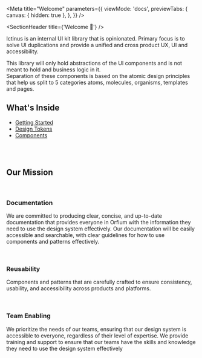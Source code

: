 
<Meta
  title="Welcome"
  parameters={{
    viewMode: 'docs',
    previewTabs: {
      canvas: { hidden: true },
    },
  }}
/>

<SectionHeader title={'Welcome 👋'} />
<br />
<p>
Ictinus is an internal UI kit library that is opinionated. Primary focus is to solve UI duplications
and provide a unified and cross product UX, UI and accessibility.

This library will only hold abstractions of the UI components and is not meant to hold and business
logic in it. <br />
Separation of these components is based on the atomic design principles that help us split to 5 categories
atoms, molecules, organisms, templates and pages.

</p>

## What's Inside

- [Getting Started](?path=/story/guide-getting-started--page)
- [Design Tokens](?path=/story/design-tokens-about--page)
- [Components](?path=/story/design-system-avatar--avatar-with-icon)

<br />
<br />

## Our Mission

<br />

### Documentation

We are committed to producing clear, concise, and up-to-date documentation that provides everyone in
Orfium with the information they need to use the design system effectively. Our documentation will be
easily accessible and searchable, with clear guidelines for how to use components and patterns effectively.

<br />

### Reusability

Components and patterns that are carefully crafted to ensure consistency, usability, and accessibility
across products and platforms.

<br />

### Team Enabling

We prioritize the needs of our teams, ensuring that our design system is accessible to everyone, regardless of their level of expertise. We provide training and support to ensure that our teams have the skills and knowledge they need to use the design system effectively
